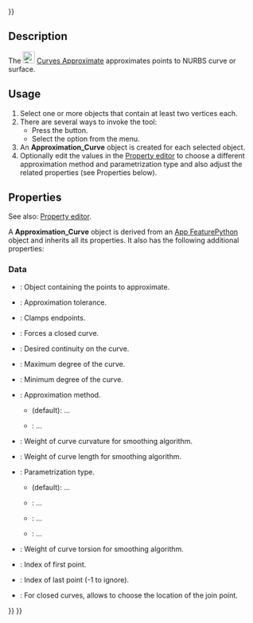 <languages/>
{{UnfinishedDocu{{#translation:}}}}
<translate>

{{Docnav
|[[Curves_Discretize|Discretize]]
|[[Curves_Interpolate|Interpolate]]
|[[Curves_Workbench|Curves]]
|IconL=Curves_Discretize.svg
|IconR=Curves_Interpolate.svg
|IconC=Curves_workbench_icon.svg
}}

{{GuiCommand
|Name=Curves Approximate
|MenuLocation=Curves → Approximate
|Workbenches=[[Curves_Workbench|Curves]]
}}

==Description==

The [[Image:Curves_Approximate.svg|24px]] [[Curves_Approximate|Curves Approximate]] approximates points to NURBS curve or surface.

==Usage==

# Select one or more objects that contain at least two vertices each.
# There are several ways to invoke the tool:
#* Press the {{Button|[[Image:Curves_Approximate.svg|16px]] [[Curves_Approximate|Approximate]]}} button.
#* Select the {{MenuCommand|Curves → [[Image:Curves_Approximate.svg|16px]] Approximate}} option from the menu.
# An '''Approximation_Curve''' object is created for each selected object.
# Optionally edit the values in the [[Property_editor|Property editor]] to choose a different approximation method and parametrization type and also adjust the related properties (see Properties below).

==Properties==

See also: [[Property_editor|Property editor]].

A '''Approximation_Curve''' object is derived from an [[App_FeaturePython|App FeaturePython]] object and inherits all its properties. It also has the following additional properties:

===Data===

{{TitleProperty|Approximate}}

* {{PropertyData|Point Object|Link}}: Object containing the points to approximate.

{{TitleProperty|General}}

* {{PropertyData|Approx Tolerance|Float}}: Approximation tolerance.
* {{PropertyData|Clamp Ends Tolerance|Bool}}: Clamps endpoints.
* {{PropertyData|Closed|Bool}}: Forces a closed curve.
* {{PropertyData|Continuity|Enumeration}}: Desired continuity on the curve.
* {{PropertyData|Degree Max|Integer}}: Maximum degree of the curve.
* {{PropertyData| Degree Min|Integer}}: Minimum degree of the curve.
* {{PropertyData|Method|Enumeration}}: Approximation method.
** {{Value|Parametrization}} (default): ...
** {{Value|Smoothing Algorithm}}: ...

{{TitleProperty|Parameters}}

* {{PropertyData|Curvature Weight|FloatConstraint}}: Weight of curve curvature for smoothing algorithm.
* {{PropertyData|Length Weight|FloatConstraint}}: Weight of curve length for smoothing algorithm.
* {{PropertyData| Parametrization |Enumeration}}: Parametrization type.
** {{Value|ChordLength}} (default): ...
** {{Value| Centripetal}}: ...
** {{Value| Uniform}}: ...
** {{Value| Curvilinear}}: ...
* {{PropertyData|Torsion Weight|FloatConstraint}}: Weight of curve torsion for smoothing algorithm.

{{TitleProperty|Range}}

* {{PropertyData|First Index|Integer}}: Index of first point.
* {{PropertyData|Last Index|Integer}}: Index of last point (-1 to ignore).
* {{PropertyData|Start Offset|Integer}}: For closed curves, allows to choose the location of the join point.


{{Docnav
|[[Curves_Discretize|Discretize]]
|[[Curves_Interpolate|Interpolate]]
|[[Curves_Workbench|Curves]]
|IconL=Curves_Discretize.svg
|IconR=Curves_Interpolate.svg
|IconC=Curves_workbench_icon.svg
}}

</translate>
{{Curves Tools navi{{#translation:}}}}
{{Userdocnavi{{#translation:}}}}